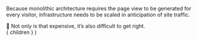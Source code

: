 
Because monolithic architecture requires the page view
to be generated for every visitor, infrastructure needs
to be scaled in anticipation of site traffic.

<Appear>
  <div>💸 Not only is that expensive, it’s also difficult to get right.</div>
</Appear>

  <Layout>
    { children }
  </Layout>
)
